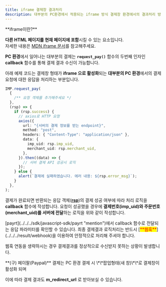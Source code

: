 ```yaml
---
title: iframe 결제창 결과처리
description: 대부분의 PC환경에서 적용되는 iframe 방식 결제창 환경에서의 결과처리 방법을 안내합니다.
---
```



<Hint style="info">
  **iframe이란?**

  **다른 HTML 페이지를 현재 페이지에 포함**시킬 수 있는 요소입니다.\
  자세한 내용은 [MDN iframe 문서](https://developer.mozilla.org/ko/docs/Web/HTML/Element/iframe)를 참고해주세요.
</Hint>

**PC 환경**에서 일어나는 대부분의 결제는 **`request_pay()`** 함수의 두번째 인자인 **callback** 함수를 통해 결제 결과 수신이 가능합니다.

아래 예제 코드는 결제창 형태가 **iframe 으로 활성화**되는 **대부분의 PC 환경**에서의 결제요청에 대한 응답을 처리하는 부분입니다.

```ts
IMP.request_pay(
  {
    /** 요청 객체를 추가해주세요 */
  },
  (rsp) => {
    if (rsp.success) {
      // axios로 HTTP 요청
      axios({
        url: "{서버의 결제 정보를 받는 endpoint}",
        method: "post",
        headers: { "Content-Type": "application/json" },
        data: {
          imp_uid: rsp.imp_uid,
          merchant_uid: rsp.merchant_uid,
        },
      }).then((data) => {
        // 서버 결제 API 성공시 로직
      });
    } else {
      alert(`결제에 실패하였습니다. 에러 내용: ${rsp.error_msg}`);
    }
  },
);
```

결제가 완료되면 반환되는 응답 객체([**rsp**](../../../sdk/javascript-sdk-old/readme))의 결제 성공
여부에 따라 처리 로직을 **callback** 함수에 작성합니다. 요청이 성공했을 경우에 **결제번호(imp\_uid)와
주문번호(merchant\_uid)를 서버에 전달**하는 로직을 위와 같이 작성합니다.

<Hint style="info">
  [payrt](../../../sdk/javascript-sdk/payrt "mention")에서 callback 함수로 전달되는 응답 파라미터를 확인할 수 있습니다.
</Hint>

<Hint style="danger">
  최종 결제결과 로직처리는 반드시 [<mark style="color:red;">**웹훅**</mark>](../../../result/webhook)을 이용하여 안정적으로 처리해 주셔야 합니다.

  웹훅 연동을 생략하시는 경우 결제결과를 정상적으로 수신받지 못하는 상황이 발생합니다.
</Hint>

<Hint style="success">
  **(구) 페이팔(Paypal)** 결제는 PC 환경 결제 시 \*\*팝업형태(새 창)\*\*로 결제창이 활성화 되며

  이에 따라 결제 결과도 **m\_redirect\_url** 로 받아보실 수 있습니다.
</Hint>
